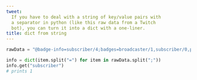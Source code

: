 ```yaml
---
tweet:
  If you have to deal with a string of key/value pairs with
  a separator in python (like this raw data from a Twitch
  bot), you can turn it into a dict with a one-liner.
title: dict from string
---
```


```python
rawData = "@badge-info=subscriber/4;badges=broadcaster/1,subscriber/0,premium/1;color=#1fa9f4;custom-reward-id=1bdd7227-1e23-4470-996e-50c7b8698253;display-name=chrisbiscardi;emotes=;flags=;id=29034hjg-asfd-2345-hgr3-12435jk;mod=0;room-id=48445936;subscriber=1;tmi-sent-ts=1568705771602;turbo=0;user-id=129402"
```

```python
info = dict(item.split("=") for item in rawData.split(";"))
info.get("subscriber")
# prints 1
```
